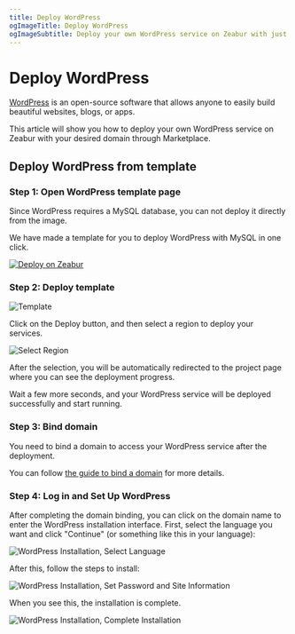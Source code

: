 ```yaml
---
title: Deploy WordPress
ogImageTitle: Deploy WordPress
ogImageSubtitle: Deploy your own WordPress service on Zeabur with just one click
---
```

# Deploy WordPress

[WordPress](https://wordpress.org/) is an open-source software that allows anyone to easily build beautiful websites, blogs, or apps.

This article will show you how to deploy your own WordPress service on Zeabur with your desired domain through Marketplace.

## Deploy WordPress from template

### Step 1: Open WordPress template page

Since WordPress requires a MySQL database, you can not deploy it directly from the image.

We have made a template for you to deploy WordPress with MySQL in one click.

[![Deploy on Zeabur](https://zeabur.com/button.svg)](https://zeabur.com/templates/CV344X)

### Step 2: Deploy template

![Template](/marketplace/wordpress/template.png)

Click on the Deploy button, and then select a region to deploy your services.

![Select Region](/marketplace/wordpress/region.png)

After the selection, you will be automatically redirected to the project page where you can see the deployment progress.

Wait a few more seconds, and your WordPress service will be deployed successfully and start running.

### Step 3: Bind domain

You need to bind a domain to access your WordPress service after the deployment.

You can follow [the guide to bind a domain](../deploy/domain-binding) for more details.

### Step 4: Log in and Set Up WordPress

After completing the domain binding, you can click on the domain name to enter the WordPress installation interface. First, select the language you want and click "Continue" (or something like this in your language):

![WordPress Installation, Select Language](/marketplace/wordpress/wordpress-inst-step1.png)

After this, follow the steps to install:

![WordPress Installation, Set Password and Site Information](/marketplace/wordpress/wordpress-inst-step2.png)

When you see this, the installation is complete.

![WordPress Installation, Complete Installation](/marketplace/wordpress/wordpress-inst-step3.png)
